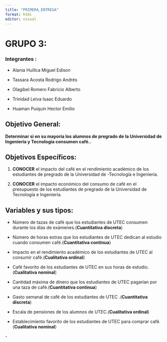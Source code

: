 ```yaml
---
title: "PRIMERA_ENTREGA"
format: html
editor: visual
---
```


# GRUPO 3:

### Integrantes :

-   Alania Huillca Miguel Edison

-   Tassara Acosta Rodrigo Andrés

-   Olagibel Romero Fabricio Alberto

-   Trinidad Leiva Isaac Eduardo

-   Huaman Puiquin Hector Emilio

## Objetivo General:

**Determinar si en su mayoría los alumnos de pregrado de la Universidad de Ingeniería y Tecnología consumen café..**

## Objetivos Específicos:

1.  **CONOCER** el impacto del café en el rendimiento académico de los estudiantes de pregrado de la Universidad de -Tecnología e Ingeniería.

2.  **CONOCER** el impacto económico del consumo de café en el presupuesto de los estudiantes de pregrado de la Universidad de Tecnología e Ingeniería.

## Variables y sus tipos:

-   Número de tazas de café que los estudiantes de UTEC consumen durante los días de exámenes.(**Cuantitativa discreta**)

-   Número de horas extras que los estudiantes de UTEC dedican al estudio cuando consumen café.(**Cuantitativa continua**)

-   Impacto en el rendimiento académico de los estudiantes de UTEC al consumir café.(**Cualitativa ordinal**)

-   Café favorito de los estudiantes de UTEC en sus horas de estudio.(**Cualitativa nominal**)

-   Cantidad máxima de dinero que los estudiantes de UTEC pagarían por una taza de café.(**Cuantitativa continua**)

-   Gasto semanal de café de los estudiantes de UTEC .(**Cuantitativa discreta**)

-   Escala de pensiones de los alumnos de UTEC.(**Cualitativa ordinal**)

-   Establecimiento favorito de los estudiantes de UTEC para comprar café.(**Cualitativa nominal**)

\-
